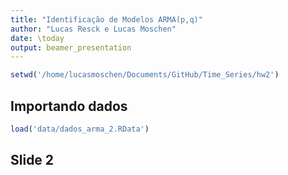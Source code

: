 ```yaml
---
title: "Identificação de Modelos ARMA(p,q)"
author: "Lucas Resck e Lucas Moschen"
date: \today
output: beamer_presentation
---
```


```r
setwd('/home/lucasmoschen/Documents/GitHub/Time_Series/hw2')
```

## Importando dados

```r
load('data/dados_arma_2.RData')
```

## Slide 2